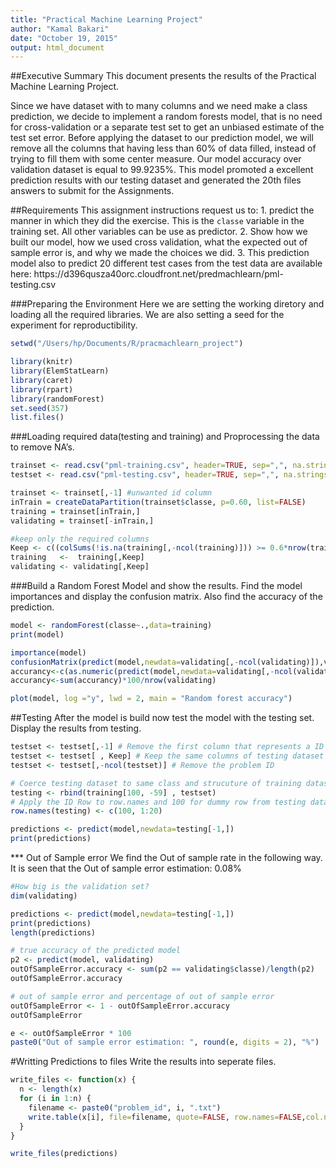 ```yaml
---
title: "Practical Machine Learning Project"
author: "Kamal Bakari"
date: "October 19, 2015"
output: html_document
---
```


##Executive Summary
This document presents the results of the Practical Machine Learning Project.

Since we have dataset with to many columns and we need make a class prediction, we decide to implement a random forests model, that is no need for cross-validation or a separate test set to get an unbiased estimate of the test set error. Before applying the dataset to our prediction model, we will remove all the columns that having less than 60% of data filled, instead of trying to fill them with some center measure. Our model accuracy over validation dataset is equal to 99.9235%. This model promoted a excellent prediction results with our testing dataset and generated the 20th files answers to submit for the Assignments.

##Requirements 
This assignment instructions request us to:
1. predict the manner in which they did the exercise. This is the `classe` variable in the training set. All other variables can be use as predictor. 
2. Show how we built our model, how we used cross validation, what the expected out of sample error is, and why we made the choices we did. 
3. This prediction model also to predict 20 different test cases from the test data are available here: https://d396qusza40orc.cloudfront.net/predmachlearn/pml-testing.csv

###Preparing the Environment
Here we are setting the working diretory and loading all the required libraries. We are also setting a seed for the experiment for reproductibility.


```r
setwd("/Users/hp/Documents/R/pracmachlearn_project")

library(knitr)
library(ElemStatLearn)
library(caret)
library(rpart)
library(randomForest)
set.seed(357)
list.files()
```

###Loading required data(testing and training) and Proprocessing the data to remove NA's.

```r
trainset <- read.csv("pml-training.csv", header=TRUE, sep=",", na.strings=c("NA",""))
testset <- read.csv("pml-testing.csv", header=TRUE, sep=",", na.strings=c("NA",""))

trainset <- trainset[,-1] #unwanted id column 
inTrain = createDataPartition(trainset$classe, p=0.60, list=FALSE)
training = trainset[inTrain,]
validating = trainset[-inTrain,]

#keep only the required columns
Keep <- c((colSums(!is.na(training[,-ncol(training)])) >= 0.6*nrow(training)))
training   <-  training[,Keep]
validating <- validating[,Keep]
```

###Build a Random Forest Model and show the results. Find the model importances and display the confusion matrix. Also find the accuracy of the prediction.

```r
model <- randomForest(classe~.,data=training)
print(model)

importance(model)
confusionMatrix(predict(model,newdata=validating[,-ncol(validating)]),validating$classe)
accurancy<-c(as.numeric(predict(model,newdata=validating[,-ncol(validating)])==validating$classe))
accurancy<-sum(accurancy)*100/nrow(validating)

plot(model, log ="y", lwd = 2, main = "Random forest accuracy")

```

##Testing
After the model is build now test the model with the testing set.
Display the results from testing.

```r
testset <- testset[,-1] # Remove the first column that represents a ID Row
testset <- testset[ , Keep] # Keep the same columns of testing dataset
testset <- testset[,-ncol(testset)] # Remove the problem ID

# Coerce testing dataset to same class and strucuture of training dataset 
testing <- rbind(training[100, -59] , testset) 
# Apply the ID Row to row.names and 100 for dummy row from testing dataset 
row.names(testing) <- c(100, 1:20)

predictions <- predict(model,newdata=testing[-1,])
print(predictions)

```
*** Out of Sample error
We find the Out of sample rate in the following way. 
It is seen that the Out of sample error estimation: 0.08%

```r
#How big is the validation set?
dim(validating)

predictions <- predict(model,newdata=testing[-1,])
print(predictions)
length(predictions)

# true accuracy of the predicted model
p2 <- predict(model, validating)
outOfSampleError.accuracy <- sum(p2 == validating$classe)/length(p2)
outOfSampleError.accuracy

# out of sample error and percentage of out of sample error
outOfSampleError <- 1 - outOfSampleError.accuracy
outOfSampleError

e <- outOfSampleError * 100
paste0("Out of sample error estimation: ", round(e, digits = 2), "%")


```

#Writting Predictions to files
Write the results into seperate files.

```r
write_files <- function(x) {
  n <- length(x)
  for (i in 1:n) {
    filename <- paste0("problem_id", i, ".txt")
    write.table(x[i], file=filename, quote=FALSE, row.names=FALSE,col.names=FALSE)
  }
}

write_files(predictions)

```